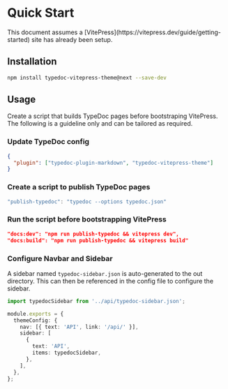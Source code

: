 
# Quick Start

<Callout type="info">
  This document assumes a
  [VitePress](https://vitepress.dev/guide/getting-started) site has already been
  setup.
</Callout>

## Installation

```sh npm2yarn
npm install typedoc-vitepress-theme@next --save-dev
```

## Usage

Create a script that builds TypeDoc pages before bootstraping VitePress. The following is a guideline only and can be tailored as required.

<Steps>

### Update TypeDoc config

```json filename="typedoc.json"
{
  "plugin": ["typedoc-plugin-markdown", "typedoc-vitepress-theme"]
}
```

### Create a script to publish TypeDoc pages

```js filename="package.json"
"publish-typedoc": "typedoc --options typedoc.json"
```

### Run the script before bootstrapping VitePress

```json
"docs:dev": "npm run publish-typedoc && vitepress dev",
"docs:build": "npm run publish-typedoc && vitepress build"
```

### Configure Navbar and Sidebar

A sidebar named `typedoc-sidebar.json` is auto-generated to the out directory. This can then be referenced in the config file to configure the sidebar.

```ts filename=".vitepress/config.mts"
import typedocSidebar from '../api/typedoc-sidebar.json';

module.exports = {
  themeConfig: {
    nav: [{ text: 'API', link: '/api/' }],
    sidebar: [
      {
        text: 'API',
        items: typedocSidebar,
      },
    ],
  },
};
```

</Steps>

